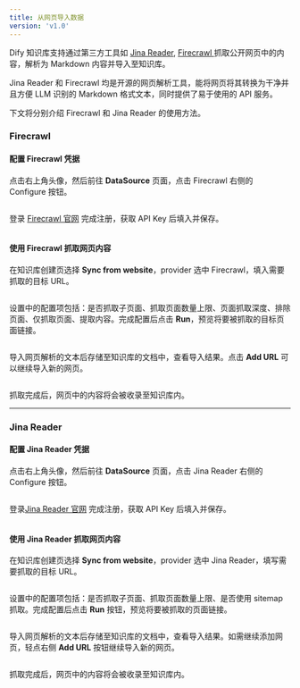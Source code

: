 ```yaml
---
title: 从网页导入数据
version: 'v1.0'
---
```


Dify 知识库支持通过第三方工具如 [Jina Reader](https:/jina.ai/reader), [Firecrawl ](https:/www.firecrawl.dev/)抓取公开网页中的内容，解析为 Markdown 内容并导入至知识库。

<Info>
  Jina Reader 和 Firecrawl 均是开源的网页解析工具，能将网页将其转换为干净并且方便 LLM 识别的 Markdown 格式文本，同时提供了易于使用的 API 服务。
</Info>

下文将分别介绍 Firecrawl 和 Jina Reader 的使用方法。

### Firecrawl

#### 配置 Firecrawl 凭据

点击右上角头像，然后前往 **DataSource** 页面，点击 Firecrawl 右侧的 Configure 按钮。

<Frame caption="配置 Firecrawl">
  <img src="/user-guide/.gitbook/assets/dataset-creation-step1(firecrawl).png" alt="" />
</Frame>

登录 [Firecrawl 官网](https:/www.firecrawl.dev/) 完成注册，获取 API Key 后填入并保存。

<Frame caption="">
  <img src="/user-guide/.gitbook/assets/image (7) (1).png" alt="" />
</Frame>

#### 使用 Firecrawl 抓取网页内容

在知识库创建页选择 **Sync from website**，provider 选中 Firecrawl，填入需要抓取的目标 URL。

<Frame caption="网页抓取配置">
  <img src="/user-guide/.gitbook/assets/dataset-creation-step3(firecrawl).png" alt="" />
</Frame>

设置中的配置项包括：是否抓取子页面、抓取页面数量上限、页面抓取深度、排除页面、仅抓取页面、提取内容。完成配置后点击 **Run**，预览将要被抓取的目标页面链接。

<Frame caption="执行抓取">
  <img src="/user-guide/.gitbook/assets/image (2) (1) (1).png" alt="" />
</Frame>

导入网页解析的文本后存储至知识库的文档中，查看导入结果。点击 **Add URL** 可以继续导入新的网页。

<Frame caption="导入网页解析文本至知识库内">
  <img src="/user-guide/.gitbook/assets/image (5) (1) (1).png" alt="" />
</Frame>

抓取完成后，网页中的内容将会被收录至知识库内。

***

### Jina Reader

#### 配置 Jina Reader 凭据

点击右上角头像，然后前往 **DataSource** 页面，点击 Jina Reader 右侧的 Configure 按钮。

<Frame caption="配置 Jina Reader">
  <img src="/user-guide/.gitbook/assets/dataset-creation-step1(jina).png" alt="" />
</Frame>

登录[Jina Reader 官网](https:/jina.ai/reader) 完成注册，获取 API Key 后填入并保存。

<Frame caption="填写 Jina 配置">
  <img src="/user-guide/.gitbook/assets/dataset-creation-step2(jina).png" alt="" />
</Frame>

#### 使用  Jina Reader 抓取网页内容

在知识库创建页选择 **Sync from website**，provider 选中 Jina Reader，填写需要抓取的目标 URL。

<Frame caption="网页抓取配置">
  <img src="/user-guide/.gitbook/assets/dataset-creation-step3(jina).png" alt="" />
</Frame>

设置中的配置项包括：是否抓取子页面、抓取页面数量上限、是否使用 sitemap 抓取。完成配置后点击 **Run** 按钮，预览将要被抓取的页面链接。

<Frame caption="执行抓取">
  <img src="/user-guide/.gitbook/assets/dataset-creation-step4(jina).png" alt="" />
</Frame>

导入网页解析的文本后存储至知识库的文档中，查看导入结果。如需继续添加网页，轻点右侧 **Add URL** 按钮继续导入新的网页。

<Frame caption="导入网页解析文本至知识库内">
  <img src="/user-guide/.gitbook/assets/dataset-creation-step5(jina).png" alt="" />
</Frame>

抓取完成后，网页中的内容将会被收录至知识库内。
